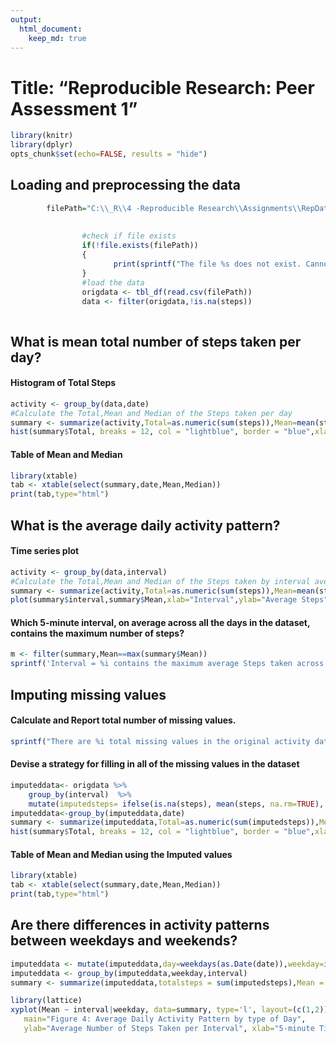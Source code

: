 ```yaml
---
output: 
  html_document:
    keep_md: true
---
```


Title: "Reproducible Research: Peer Assessment 1"
=======================================================
```r
library(knitr)
library(dplyr)
opts_chunk$set(echo=FALSE, results = "hide")
```

## Loading and preprocessing the data
```r
        filePath="C:\\_R\\4 -Reproducible Research\\Assignments\\RepData_PeerAssessment1\\activity.csv"
        
                
                #check if file exists
                if(!file.exists(filePath))
                {
                       print(sprintf("The file %s does not exist. Cannot proceed with data load.",filePath))         
                }
                #load the data
                origdata <- tbl_df(read.csv(filePath))
                data <- filter(origdata,!is.na(steps))
        
```


## What is mean total number of steps taken per day?
#### Histogram of Total Steps
```r
activity <- group_by(data,date)
#Calculate the Total,Mean and Median of the Steps taken per day
summary <- summarize(activity,Total=as.numeric(sum(steps)),Mean=mean(steps),Median=median(steps))
hist(summary$Total, breaks = 12, col = "lightblue", border = "blue",xlab="Total Steps",main="Fig 1: Histogram of Total Steps")
```

#### Table of Mean and Median

```r
library(xtable)
tab <- xtable(select(summary,date,Mean,Median))
print(tab,type="html")
```

## What is the average daily activity pattern?
#### Time series plot 
```r
activity <- group_by(data,interval)
#Calculate the Total,Mean and Median of the Steps taken by interval averaged across all days
summary <- summarize(activity,Total=as.numeric(sum(steps)),Mean=mean(steps),Median=median(steps))
plot(summary$interval,summary$Mean,xlab="Interval",ylab="Average Steps",type="l",main="Fig 2: Number of Steps taken averaged across all Days.")

```

#### Which 5-minute interval, on average across all the days in the dataset, contains the maximum number of steps?
```r
m <- filter(summary,Mean==max(summary$Mean))
sprintf('Interval = %i contains the maximum average Steps taken across all days.',m$interval) 
```

## Imputing missing values
#### Calculate and Report total number of missing values.
```r
sprintf("There are %i total missing values in the original activity dataset",count(filter(origdata,is.na(steps)))$n )

```

#### Devise a strategy for filling in all of the missing values in the dataset
```r
imputeddata<- origdata %>%
    group_by(interval)  %>%
    mutate(imputedsteps= ifelse(is.na(steps), mean(steps, na.rm=TRUE), steps))
imputeddata<-group_by(imputeddata,date)
summary <- summarize(imputeddata,Total=as.numeric(sum(imputedsteps)),Mean=mean(imputedsteps),Median=median(imputedsteps))
hist(summary$Total, breaks = 12, col = "lightblue", border = "blue",xlab="Total Steps",main="Fig 3: Histogram of Total Steps from imputed values")
```

#### Table of Mean and Median using the Imputed values

```r
library(xtable)
tab <- xtable(select(summary,date,Mean,Median))
print(tab,type="html")
```

## Are there differences in activity patterns between weekdays and weekends?
```r
imputeddata <- mutate(imputeddata,day=weekdays(as.Date(date)),weekday=ifelse(day %in% c("Monday","Tuesday","Wednesday","Thursday","Friday"),"weekday","weekend"))
imputeddata <- group_by(imputeddata,weekday,interval)
summary <- summarize(imputeddata,totalsteps = sum(imputedsteps),Mean = mean(imputedsteps), Median = median(imputedsteps))

library(lattice)
xyplot(Mean ~ interval|weekday, data=summary, type='l', layout=(c(1,2)),
   main="Figure 4: Average Daily Activity Pattern by type of Day",
   ylab="Average Number of Steps Taken per Interval", xlab="5-minute Time Interval")  
```